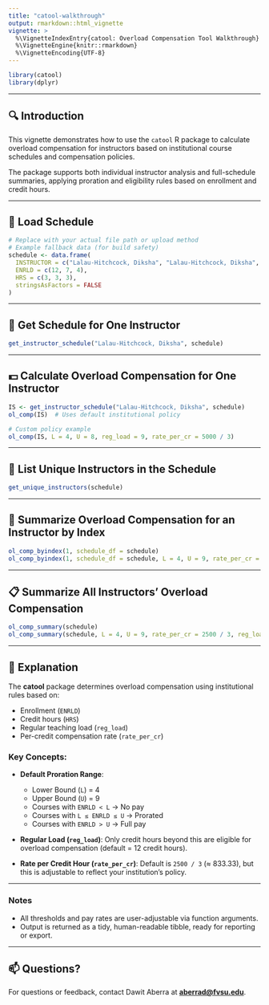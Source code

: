 ```yaml
---
title: "catool-walkthrough"
output: rmarkdown::html_vignette
vignette: >
  %\VignetteIndexEntry{catool: Overload Compensation Tool Walkthrough}
  %\VignetteEngine{knitr::rmarkdown}
  %\VignetteEncoding{UTF-8}
---
```


```r
library(catool)
library(dplyr)
```

---

## 🔍 Introduction

This vignette demonstrates how to use the `catool` R package to calculate overload compensation for instructors based on institutional course schedules and compensation policies.

The package supports both individual instructor analysis and full-schedule summaries, applying proration and eligibility rules based on enrollment and credit hours.

---

## 🏫 Load Schedule

```r
# Replace with your actual file path or upload method
# Example fallback data (for build safety)
schedule <- data.frame(
  INSTRUCTOR = c("Lalau-Hitchcock, Diksha", "Lalau-Hitchcock, Diksha", "Smith, John"),
  ENRLD = c(12, 7, 4),
  HRS = c(3, 3, 3),
  stringsAsFactors = FALSE
)
```

---

## 👤 Get Schedule for One Instructor

```r
get_instructor_schedule("Lalau-Hitchcock, Diksha", schedule)
```

---

## 💵 Calculate Overload Compensation for One Instructor

```r
IS <- get_instructor_schedule("Lalau-Hitchcock, Diksha", schedule)
ol_comp(IS)  # Uses default institutional policy

# Custom policy example
ol_comp(IS, L = 4, U = 8, reg_load = 9, rate_per_cr = 5000 / 3)
```

---

## 👥 List Unique Instructors in the Schedule

```r
get_unique_instructors(schedule)
```

---

## 🔢 Summarize Overload Compensation for an Instructor by Index

```r
ol_comp_byindex(1, schedule_df = schedule)
ol_comp_byindex(1, schedule_df = schedule, L = 4, U = 9, rate_per_cr = 2500 / 3, reg_load = 12)
```

---

## 📋 Summarize All Instructors’ Overload Compensation

```r
ol_comp_summary(schedule)
ol_comp_summary(schedule, L = 4, U = 9, rate_per_cr = 2500 / 3, reg_load = 12)
```

---

## 📝 Explanation

The **catool** package determines overload compensation using institutional rules based on:

* Enrollment (`ENRLD`)
* Credit hours (`HRS`)
* Regular teaching load (`reg_load`)
* Per-credit compensation rate (`rate_per_cr`)

### Key Concepts:

* **Default Proration Range**:

  * Lower Bound (`L`) = 4
  * Upper Bound (`U`) = 9
  * Courses with `ENRLD < L` → No pay
  * Courses with `L ≤ ENRLD ≤ U` → Prorated
  * Courses with `ENRLD > U` → Full pay

* **Regular Load (`reg_load`)**:
  Only credit hours beyond this are eligible for overload compensation (default = 12 credit hours).

* **Rate per Credit Hour (`rate_per_cr`)**:
  Default is `2500 / 3` (≈ 833.33), but this is adjustable to reflect your institution’s policy.

---

### Notes

* All thresholds and pay rates are user-adjustable via function arguments.
* Output is returned as a tidy, human-readable tibble, ready for reporting or export.

---

## 📫 Questions?

For questions or feedback, contact Dawit Aberra at **[aberrad@fvsu.edu](mailto:aberrad@fvsu.edu)**.
